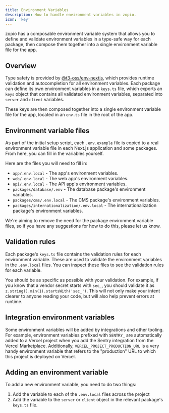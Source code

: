 ```yaml
---
title: Environment Variables
description: How to handle environment variables in zopio.
icon: 'key'
---
```


zopio has a composable environment variable system that allows you to define and validate environment variables in a type-safe way for each package, then compose them together into a single environment variable file for the app.

## Overview

Type safety is provided by [@t3-oss/env-nextjs](https://env.t3.gg/), which provides runtime validation and autocompletion for all environment variables. Each package can define its own environment variables in a `keys.ts` file, which exports an `keys` object that contains all validated environment variables, separated into `server` and `client` variables.

These keys are then composed together into a single environment variable file for the app, located in an `env.ts` file in the root of the app.

## Environment variable files

As part of the initial setup script, each `.env.example` file is copied to a real environment variable file in each Next.js application and some packages. From here, you can fill in the variables yourself.

Here are the files you will need to fill in:

- `app/.env.local` - The app's environment variables.
- `web/.env.local` - The web app's environment variables.
- `api/.env.local` - The API app's environment variables.
- `packages/database/.env` - The database package's environment variables.
- `packages/cms/.env.local` - The CMS package's environment variables.
- `packages/internationalization/.env.local` - The internationalization package's environment variables.

<Info>
  We're aiming to remove the need for the package environment variable files, so if you have any suggestions for how to do this, please let us know.
</Info>

## Validation rules

Each package's `keys.ts` file contains the validation rules for each environment variable. These are used to validate the environment variables in the `.env.local` files. You can inspect these files to see the validation rules for each variable.

<Tip>You should be as specific as possible with your validation. For example, if you know that a vendor secret starts with `sec_`, you should validate it as `z.string().min(1).startsWith('sec_')`. This will not only make your intent clearer to anyone reading your code, but will also help prevent errors at runtime.</Tip>

## Integration environment variables

Some environment variables will be added by integrations and other tooling. For example, environment variables prefixed with `SENTRY_` are automatically added to a Vercel project when you add the Sentry integration from the Vercel Marketplace. Additionally, `VERCEL_PROJECT_PRODUCTION_URL` is a very handy environment variable that refers to the "production" URL to which this project is deployed on Vercel.

## Adding an environment variable

To add a new environment variable, you need to do two things:

1. Add the variable to each of the `.env.local` files across the project
2. Add the variable to the `server` or `client` object in the relevant package's `keys.ts` file.
